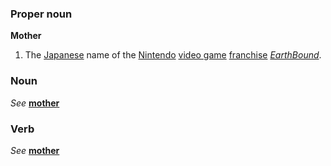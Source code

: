 {{See|mother}}
===Proper noun===
'''Mother'''

#The [[Japanese]] name of the [[w:Nintendo|Nintendo]] [[video game]] [[franchise]] ''[[w:EarthBound|EarthBound]]''.

===Noun===
''See'' '''[[mother]]'''

===Verb===
''See'' '''[[mother]]'''